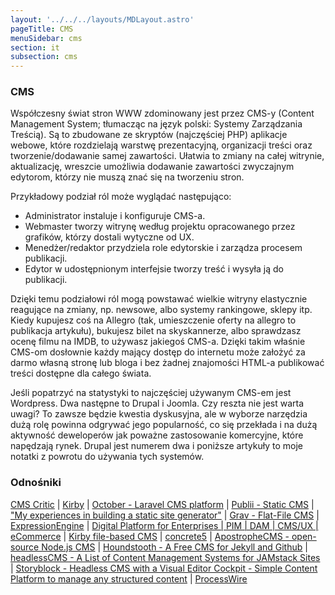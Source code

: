 ```yaml
---
layout: '../../../layouts/MDLayout.astro'
pageTitle: CMS
menuSidebar: cms
section: it
subsection: cms
---
```


### CMS

Współczesny świat stron WWW zdominowany jest przez CMS-y (Content Management System; tłumacząc na język polski: Systemy Zarządzania Treścią). Są to zbudowane ze skryptów (najczęściej PHP) aplikacje webowe, które rozdzielają warstwę prezentacyjną, organizacji treści oraz tworzenie/dodawanie samej zawartości. Ułatwia to zmiany na całej witrynie, aktualizację, wreszcie umożliwia dodawanie zawartości zwyczajnym edytorom, którzy nie muszą znać się na tworzeniu stron.

Przykładowy podział ról może wyglądać następująco:

 - Administrator instaluje i konfiguruje CMS-a.
 - Webmaster tworzy witrynę według projektu opracowanego przez grafików, którzy dostali wytyczne od UX.
 - Menedżer/redaktor przydziela role edytorskie i zarządza procesem publikacji.
 - Edytor w udostępnionym interfejsie tworzy treść i wysyła ją do publikacji.

Dzięki temu podziałowi ról mogą powstawać wielkie witryny elastycznie reagujące na zmiany, np. newsowe, albo systemy rankingowe, sklepy itp. Kiedy kupujesz coś na Allegro (tak, umieszczenie oferty na allegro to publikacja artykułu), bukujesz bilet na skyskannerze, albo sprawdzasz ocenę filmu na IMDB, to używasz jakiegoś CMS-a. Dzięki takim właśnie CMS-om dosłownie każdy mający dostęp do internetu może założyć za darmo własną stronę lub bloga i bez żadnej znajomości HTML-a publikować treści dostępne dla całego świata.

Jeśli popatrzyć na statystyki to najczęściej używanym CMS-em jest Wordpress. Dwa następne to Drupal i Joomla. Czy reszta nie jest warta uwagi? To zawsze będzie kwestia dyskusyjna, ale w wyborze narzędzia dużą rolę powinna odgrywać jego popularność, co się przekłada i na dużą aktywność deweloperów jak poważne zastosowanie komercyjne, które napędzają rynek. Drupal jest numerem dwa i poniższe artykuły to moje notatki z powrotu do używania tych systemów.

### Odnośniki

[CMS Critic](https://www.cmscritic.com/) | [Kirby](https://getkirby.com/) | [October - Laravel CMS platform](https://octobercms.com/) | [Publii - Static CMS](https://getpublii.com/) | ["My experiences in building a static site generator"](https://www.sivasubramanyam.me/lego/) | [Grav - Flat-File CMS](https://getgrav.org/) | [ExpressionEngine](https://expressionengine.com/) | [Digital Platform for Enterprises | PIM | DAM | CMS/UX | eCommerce](https://pimcore.com/en) | [Kirby file-based CMS](https://getkirby.com/) | [concrete5](https://www.concrete5.org/) | [ApostropheCMS - open-source Node.js CMS](https://apostrophecms.org/) | [Houndstooth - A Free CMS for Jekyll and Github](https://houndstooth.work/) | [headlessCMS - A List of Content Management Systems for JAMstack Sites](https://headlesscms.org/) | [Storyblock - Headless CMS with a Visual Editor Cockpit - Simple Content Platform to manage any structured content](https://www.storyblok.com/) | [ProcessWire](https://processwire.com/)